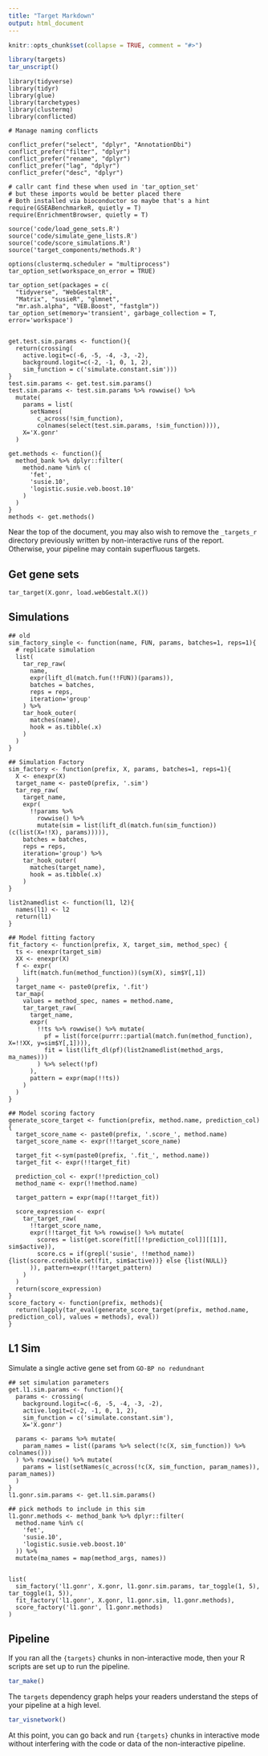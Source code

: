 ```yaml
---
title: "Target Markdown"
output: html_document
---
```


```r
knitr::opts_chunk$set(collapse = TRUE, comment = "#>")
```

```r
library(targets)
tar_unscript()
```


```targets
library(tidyverse)
library(tidyr)
library(glue)
library(tarchetypes)
library(clustermq)
library(conflicted)

# Manage naming conflicts

conflict_prefer("select", "dplyr", "AnnotationDbi")
conflict_prefer("filter", "dplyr")
conflict_prefer("rename", "dplyr")
conflict_prefer("lag", "dplyr")
conflict_prefer("desc", "dplyr")

# callr cant find these when used in 'tar_option_set'
# but these imports would be better placed there
# Both installed via bioconductor so maybe that's a hint
require(GSEABenchmarkeR, quietly = T)
require(EnrichmentBrowser, quietly = T)

source('code/load_gene_sets.R')
source('code/simulate_gene_lists.R')
source('code/score_simulations.R')
source('target_components/methods.R')

options(clustermq.scheduler = "multiprocess")
tar_option_set(workspace_on_error = TRUE)

tar_option_set(packages = c(
  "tidyverse", "WebGestaltR",
  "Matrix", "susieR", "glmnet",
  "mr.ash.alpha", "VEB.Boost", "fastglm"))
tar_option_set(memory='transient', garbage_collection = T, error='workspace')


get.test.sim.params <- function(){
  return(crossing(
    active.logit=c(-6, -5, -4, -3, -2),
    background.logit=c(-2, -1, 0, 1, 2),
    sim_function = c('simulate.constant.sim')))
}
test.sim.params <- get.test.sim.params()
test.sim.params <- test.sim.params %>% rowwise() %>%
  mutate(
    params = list(
      setNames(
        c_across(!sim_function),
        colnames(select(test.sim.params, !sim_function)))),
    X='X.gonr'
  )

get.methods <- function(){
  method_bank %>% dplyr::filter(
    method.name %in% c(
      'fet',
      'susie.10',
      'logistic.susie.veb.boost.10'
    )
  )
}
methods <- get.methods()

```

Near the top of the document, you may also wish to remove the `_targets_r` directory previously written by non-interactive runs of the report. Otherwise, your pipeline may contain superfluous targets.


## Get gene sets
```targets
tar_target(X.gonr, load.webGestalt.X())
```


## Simulations

```targets
## old
sim_factory_single <- function(name, FUN, params, batches=1, reps=1){
  # replicate simulation
  list(
    tar_rep_raw(
      name,
      expr(lift_dl(match.fun(!!FUN))(params)),
      batches = batches,
      reps = reps,
      iteration='group'
    ) %>%
    tar_hook_outer(
      matches(name),
      hook = as.tibble(.x)
    )
  )
}

## Simulation Factory
sim_factory <- function(prefix, X, params, batches=1, reps=1){
  X <- enexpr(X)
  target_name <- paste0(prefix, '.sim')
  tar_rep_raw(
    target_name,
    expr(
      !!params %>%
        rowwise() %>%
        mutate(sim = list(lift_dl(match.fun(sim_function))(c(list(X=!!X), params))))),
    batches = batches,
    reps = reps,
    iteration='group') %>%
    tar_hook_outer(
      matches(target_name),
      hook = as.tibble(.x)
    )
}

list2namedlist <- function(l1, l2){
  names(l1) <- l2
  return(l1)
}

## Model fitting factory
fit_factory <- function(prefix, X, target_sim, method_spec) {
  ts <- enexpr(target_sim)
  XX <- enexpr(X)
  f <- expr(
    lift(match.fun(method_function))(sym(X), sim$Y[,1])
  )
  target_name <- paste0(prefix, '.fit')
  tar_map(
    values = method_spec, names = method.name,
    tar_target_raw(
      target_name,
      expr(
        !!ts %>% rowwise() %>% mutate(
          pf = list(force(purrr::partial(match.fun(method_function), X=!!XX, y=sim$Y[,1]))),
          fit = list(lift_dl(pf)(list2namedlist(method_args, ma_names)))
        ) %>% select(!pf)
      ),
      pattern = expr(map(!!ts))
    )
  )
}

## Model scoring factory
generate_score_target <- function(prefix, method.name, prediction_col){
  target_score_name <- paste0(prefix, '.score_', method.name)
  target_score_name <- expr(!!target_score_name)
  
  target_fit <-sym(paste0(prefix, '.fit_', method.name))
  target_fit <- expr(!!target_fit)
  
  prediction_col <- expr(!!prediction_col)
  method_name <- expr(!!method.name)
  
  target_pattern = expr(map(!!target_fit))
  
  score_expression <- expr(
    tar_target_raw(
      !!target_score_name,
      expr(!!target_fit %>% rowwise() %>% mutate(
        scores = list(get.score(fit[[!!prediction_col]][[1]], sim$active)),
        score.cs = if(grepl('susie', !!method_name)) {list(score.credible.set(fit, sim$active))} else {list(NULL)}
      )), pattern=expr(!!target_pattern)
    )
  )
  return(score_expression)
}
score_factory <- function(prefix, methods){
  return(lapply(tar_eval(generate_score_target(prefix, method.name, prediction_col), values = methods), eval))
}
```

## L1 Sim

Simulate a single active gene set from `GO-BP no redundnant`

```targets
## set simulation parameters
get.l1.sim.params <- function(){
  params <- crossing(
    background.logit=c(-6, -5, -4, -3, -2),
    active.logit=c(-2, -1, 0, 1, 2),
    sim_function = c('simulate.constant.sim'),
    X='X.gonr')

  params <- params %>% mutate(
    param_names = list((params %>% select(!c(X, sim_function)) %>% colnames()))
  ) %>% rowwise() %>% mutate(
    params = list(setNames(c_across(!c(X, sim_function, param_names)), param_names))
  )
}
l1.gonr.sim.params <- get.l1.sim.params()

## pick methods to include in this sim
l1.gonr.methods <- method_bank %>% dplyr::filter(
  method.name %in% c(
    'fet',
    'susie.10',
    'logistic.susie.veb.boost.10'
  )) %>%
  mutate(ma_names = map(method_args, names))


list(
  sim_factory('l1.gonr', X.gonr, l1.gonr.sim.params, tar_toggle(1, 5), tar_toggle(1, 5)),
  fit_factory('l1.gonr', X.gonr, l1.gonr.sim, l1.gonr.methods),
  score_factory('l1.gonr', l1.gonr.methods)
)
```

## Pipeline

If you ran all the `{targets}` chunks in non-interactive mode, then your R scripts are set up to run the pipeline.

```r
tar_make()
```

The `targets` dependency graph helps your readers understand the steps of your pipeline at a high level.

```r
tar_visnetwork()
```

At this point, you can go back and run `{targets}` chunks in interactive mode without interfering with the code or data of the non-interactive pipeline.
